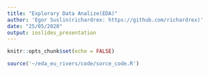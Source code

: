 ```yaml
---
title: "Explorary Data Analize(EDA)"
author: 'Egor Suslin(richardrex: https://github.com/richardrex)'
date: "25/05/2020"
output: ioslides_presentation
---
```


```r
knitr::opts_chunk$set(echo = FALSE)
```


```r
source('~/eda_eu_rivers/code/sorce_code.R')
```